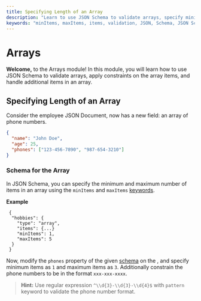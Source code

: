 ```yaml
---
title: Specifying Length of an Array
description: "Learn to use JSON Schema to validate arrays, specify minimum and maximum number of items, and constrain item formats using regular expressions."
keywords: "minItems, maxItems, items, validation, JSON, Schema, JSON Schema, pattern, regular expression"
---
```



# Arrays

**Welcome,** to the Arrays module! In this module, you will learn how to use JSON Schema to validate arrays, apply constraints on the array items, and handle additional items in an array.

## Specifying Length of an Array

Consider the employee JSON Document, now has a new field: an array of phone numbers. 

```json highlightLineStart={4}
{
  "name": "John Doe",
  "age": 25,
  "phones": ["123-456-7890", "987-654-3210"]
}
```


### Schema for the Array

In JSON Schema, you can specify the minimum and maximum number of items in an array using the `minItems` and `maxItems` [keywords](https://json-schema.org/learn/glossary#keyword).

**Example**

```
 {
  "hobbies": {
    "type": "array",
    "items": {...}
    "minItems": 1,
    "maxItems": 5
  }
 }
```
Now, modify the `phones` property of the given [schema](https://json-schema.org/learn/glossary#schema) on the <SideEditorLink/>, and specify minimum items as `1` and maximum items as `3`. Additionally constrain the phone numbers to be in the format `xxx-xxx-xxxx`.

> **Hint:** Use regular expression `^\\d{3}-\\d{3}-\\d{4}$` with `pattern` keyword to validate the phone number format.